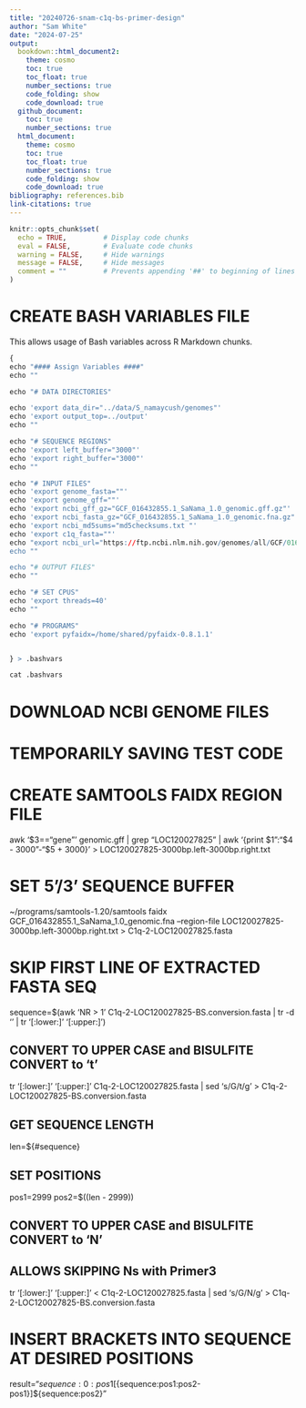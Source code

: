 ```yaml
---
title: "20240726-snam-c1q-bs-primer-design"
author: "Sam White"
date: "2024-07-25"
output: 
  bookdown::html_document2:
    theme: cosmo
    toc: true
    toc_float: true
    number_sections: true
    code_folding: show
    code_download: true
  github_document:
    toc: true
    number_sections: true
  html_document:
    theme: cosmo
    toc: true
    toc_float: true
    number_sections: true
    code_folding: show
    code_download: true
bibliography: references.bib
link-citations: true
---
```


```r
knitr::opts_chunk$set(
  echo = TRUE,         # Display code chunks
  eval = FALSE,        # Evaluate code chunks
  warning = FALSE,     # Hide warnings
  message = FALSE,     # Hide messages
  comment = ""         # Prevents appending '##' to beginning of lines in code output
)
```

# CREATE BASH VARIABLES FILE

This allows usage of Bash variables across R Markdown chunks.

```r
{
echo "#### Assign Variables ####"
echo ""

echo "# DATA DIRECTORIES"

echo 'export data_dir="../data/S_namaycush/genomes"'
echo 'export output_top=../output'
echo ""

echo "# SEQUENCE REGIONS"
echo 'export left_buffer="3000"'
echo 'export right_buffer="3000"'
echo ""

echo "# INPUT FILES"
echo 'export genome_fasta=""'
echo 'export genome_gff=""'
echo 'export ncbi_gff_gz="GCF_016432855.1_SaNama_1.0_genomic.gff.gz"'
echo 'export ncbi_fasta_gz="GCF_016432855.1_SaNama_1.0_genomic.fna.gz"'
echo 'export ncbi_md5sums="md5checksums.txt "'
echo 'export c1q_fasta=""'
echo "export ncbi_url="https://ftp.ncbi.nlm.nih.gov/genomes/all/GCF/016/432/855/GCF_016432855.1_SaNama_1.0"'
echo ""

echo "# OUTPUT FILES"
echo ""

echo "# SET CPUS"
echo 'export threads=40'
echo ""

echo "# PROGRAMS"
echo 'export pyfaidx=/home/shared/pyfaidx-0.8.1.1'


} > .bashvars

cat .bashvars
```

# DOWNLOAD NCBI GENOME FILES


# TEMPORARILY SAVING TEST CODE

# CREATE SAMTOOLS FAIDX REGION FILE
awk '$3=="gene"' genomic.gff | grep "LOC120027825" | awk '{print $1":"$4 - 3000"-"$5 + 3000}' > LOC120027825-3000bp.left-3000bp.right.txt

# SET 5'/3' SEQUENCE BUFFER
~/programs/samtools-1.20/samtools faidx GCF_016432855.1_SaNama_1.0_genomic.fna --region-file LOC120027825-3000bp.left-3000bp.right.txt > C1q-2-LOC120027825.fasta


# SKIP FIRST LINE OF EXTRACTED FASTA SEQ
sequence=$(awk 'NR > 1' C1q-2-LOC120027825-BS.conversion.fasta | tr -d '\n' | tr '[:lower:]' '[:upper:]')

## CONVERT TO UPPER CASE and BISULFITE CONVERT to 't'
tr '[:lower:]' '[:upper:]' C1q-2-LOC120027825.fasta | sed 's/G/t/g' > C1q-2-LOC120027825-BS.conversion.fasta

## GET SEQUENCE LENGTH
len=${#sequence}

## SET POSITIONS
pos1=2999
pos2=$((len - 2999))

## CONVERT TO UPPER CASE and BISULFITE CONVERT to 'N'
## ALLOWS SKIPPING Ns with Primer3
tr '[:lower:]' '[:upper:]' < C1q-2-LOC120027825.fasta | sed 's/G/N/g' > C1q-2-LOC120027825-BS.conversion.fasta

# INSERT BRACKETS INTO SEQUENCE AT DESIRED POSITIONS
result="${sequence:0:pos1}[${sequence:pos1:pos2-pos1}]${sequence:pos2}"